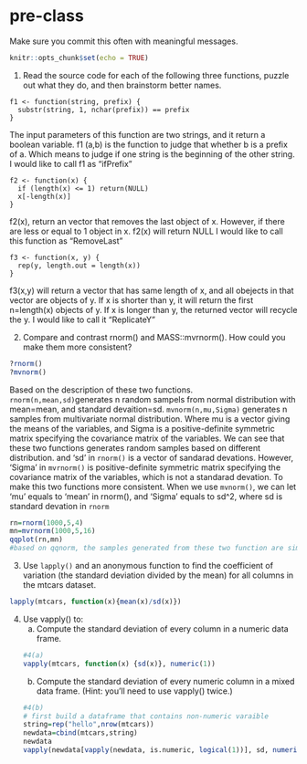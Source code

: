 # pre-class


Make sure you commit this often with meaningful messages. 



```r
knitr::opts_chunk$set(echo = TRUE)
```


1. Read the source code for each of the following three functions, puzzle out what they do, and then brainstorm better names.

```
f1 <- function(string, prefix) {
  substr(string, 1, nchar(prefix)) == prefix
}
```
The input parameters of this function are two strings, and it return a
boolean variable.
f1 (a,b) is the function to judge that whether b is a prefix of a.
Which means to judge if one string is the beginning of the other string.
I would like to call f1 as "ifPrefix"

```
f2 <- function(x) {
  if (length(x) <= 1) return(NULL)
  x[-length(x)]
}
```
f2(x), return an vector that removes the last object of x. However, if there
are less or equal to 1 object in x. f2(x) will return NULL
I would like to call this function as "RemoveLast"
```
f3 <- function(x, y) {
  rep(y, length.out = length(x))
}
```

f3(x,y) will return a vector that has same length of x, and all obejects in that vector 
are objects of y. If x is shorter than y, it will return the first n=length(x) objects 
of y. If x is longer than y, the returned vector will recycle the y.
I would like to call it "ReplicateY"


2. Compare and contrast rnorm() and MASS::mvrnorm(). How could you make them more consistent?
```r
?rnorm()
?mvnorm()
```

Based on the description of these two functions.
`rnorm(n,mean,sd)`generates n random sampels from normal distribution with mean=mean, and standard
devaition=sd. 
`mvnorm(n,mu,Sigma)` generates n samples from multivariate normal distribution. Where mu is a vector giving the means of the variables, and Sigma is a positive-definite symmetric matrix specifying the covariance matrix of the variables.
We can see that these two functions generates random samples based on different distribution.
and 'sd' in `rnorm()` is a vector of sandarad devations. However, 'Sigma' in `mvrnorm()` is
positive-definite symmetric matrix specifying the covariance matrix of the variables, which is
not a standarad devation. 
To make this two functions more consistent. When we use `mvnorm()`, we can let 'mu' equals to
'mean' in rnorm(), and 'Sigma' equals to sd^2, where sd is standard devation in `rnorm`

```r
rn=rnorm(1000,5,4)
mn=mvrnorm(1000,5,16)
qqplot(rn,mn)
#based on qqnorm, the samples generated from these two function are simmilar.

```

3. Use `lapply()` and an anonymous function to find the coefficient of variation (the standard deviation divided by the mean) for all columns in the mtcars dataset. 

```r
lapply(mtcars, function(x){mean(x)/sd(x)})
```

4. Use vapply() to:
    a. Compute the standard deviation of every column in a numeric data frame.
```r
#4(a)
vapply(mtcars, function(x) {sd(x)}, numeric(1))
```
   b. Compute the standard deviation of every numeric column in a mixed data frame. (Hint: you’ll need to use vapply() twice.)
```r
#4(b)
# first build a dataframe that contains non-numeric varaible
string=rep("hello",nrow(mtcars))
newdata=cbind(mtcars,string)
newdata
vapply(newdata[vapply(newdata, is.numeric, logical(1))], sd, numeric(1))
```

